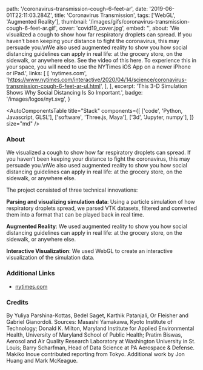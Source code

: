   path: '/coronavirus-transmission-cough-6-feet-ar',
  date: '2019-06-01T22:11:03.284Z',
  title: 'Coronavirus Transmission',
  tags: ['WebGL', 'Augmented Reality'],
  thumbnail: '/images/gifs/coronavirus-transmission-cough-6-feet-ar.gif',
  cover: 'covid19_cover.jpg',
  embed: '',
  about:
    'We visualized a cough to show how far respiratory droplets can spread. If you haven’t been keeping your distance to fight the coronavirus, this may persuade you.\nWe also used augmented reality to show you how social distancing guidelines can apply in real life: at the grocery store, on the sidewalk, or anywhere else. See the video of this here. To experience this in your space, you will need to use the NYTimes iOS App on a newer iPhone or iPad.',
  links: [
    [
      'nytimes.com',
      'https://www.nytimes.com/interactive/2020/04/14/science/coronavirus-transmission-cough-6-feet-ar-ul.html',
    ],
  ],
  excerpt: 'This 3-D Simulation Shows Why Social Distancing Is So Important.',
  badge: '/images/logos/nyt.svg',
}

<AutoComponentsTable
  title="Stack"
  components={[
    ['code', 'Python, Javascript, GLSL'],
    ['software', 'Three.js, Maya'],
    ['3d', 'Jupyter, numpy'],
  ]}
  size="md"
/>

### About

We visualized a cough to show how far respiratory droplets can spread. If you haven’t been keeping your distance to fight the coronavirus, this may persuade you.\nWe also used augmented reality to show you how social distancing guidelines can apply in real life: at the grocery store, on the sidewalk, or anywhere else.

The project consisted of three technical innovations:

**Parsing and visualizing simulation data**: Using a particle simulation of how respiratory droplets spread, we parsed VTK datasets, filtered and converted them into a format that can be played back in real time.

**Augmented Reality**: We used augmented reality to show you how social distancing guidelines can apply in real life: at the grocery store, on the sidewalk, or anywhere else.

**Interactive Visualization**: We used WebGL to create an interactive visualization of the simulation data.

### Additional Links

- [nytimes.com](https://www.nytimes.com/interactive/2020/04/14/science/coronavirus-transmission-cough-6-feet-ar-ul.html)

### Credits

By Yuliya Parshina-Kottas, Bedel Saget, Karthik Patanjali, Or Fleisher and Gabriel Gianordoli. Sources: Masashi Yamakawa, Kyoto Institute of Technology; Donald K. Milton, Maryland Institute for Applied Environmental Health, University of Maryland School of Public Health; Pratim Biswas, Aerosol and Air Quality Research Laboratory at Washington University in St. Louis; Barry Scharfman, Head of Data Science at PA Aerospace & Defense. Makiko Inoue contributed reporting from Tokyo. Additional work by Jon Huang and Mark McKeague.

